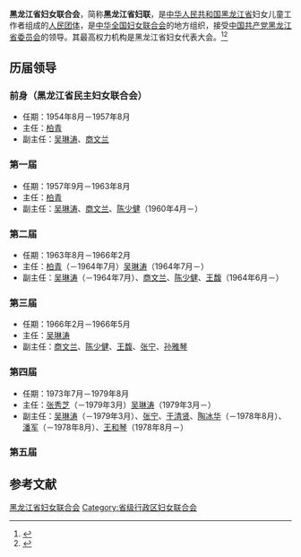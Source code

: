 {{Infobox PRCG
|机构名称 = 黑龙江省妇女联合会
|color    = #FF80BF
|标志1    =
|标志1说明 = [[中华全国妇女联合会|中华全国妇女联合会]]标志
|届数     = 
|任期始   =
|任期终   =
|职位1    = 主席
|人员1    =
|职位2    = 副主席
|人员2    = 
|人数2    =
|职位3    =
|人员3    =
|组织法规 = 中华全国妇女联合会章程
|上级机构 = [[中华全国妇女联合会|中华全国妇女联合会]]
|机构类型 = [[人民团体|人民团体]]
|行政级别 = 正厅级
|中共上级 = [[中国共产党黑龙江省委员会|中国共产党黑龙江省委员会]]
|中共本级 = 中国共产党黑龙江省妇女联合会党组
|场所1    = 
|地址1    = 
|时期1    = 
|机构1    = 
|时期2    = 
|机构2    = 
|时期3    = 
|机构3    = 
|邮编1    = 
|官网1    = 
}}
'''黑龙江省妇女联合会'''，简称'''黑龙江省妇联'''，是[[中华人民共和国|中华人民共和国]][[黑龙江省|黑龙江省]]妇女儿童工作者组成的[[人民团体|人民团体]]，是[[中华全国妇女联合会|中华全国妇女联合会]]的地方组织，接受[[中国共产党黑龙江省委员会|中国共产党黑龙江省委员会]]的领导。其最高权力机构是黑龙江省妇女代表大会。<ref>{{Cite web|title=中华全国妇女联合会章程|url=http://www.women.org.cn/art/2003/8/26/art_52_13046.html|accessdate=2020-08-25|work=中华全国妇女联合会|archiveurl=https://web.archive.org/web/20200825153339/http://www.women.org.cn/art/2003/8/26/art_52_13046.html|archivedate=2020-08-25|dead-url=no}}</ref><ref>{{Cite web|title=黑龙江省妇女联合会|url=http://www.hljwomen.org/?m=home&c=Lists&a=index&tid=458|accessdate=2021-02-13|work=黑龙江妇女网}}</ref>

== 历届领导 ==
=== 前身（黑龙江省民主妇女联合会） ===
* 任期：1954年8月－1957年8月
* 主任：[[柏青_(政治人物)|柏青]]
* 副主任：[[吴琳涛|吴琳涛]]、[[商文兰|商文兰]]

=== 第一届 ===
* 任期：1957年9月－1963年8月
* 主任：[[柏青_(政治人物)|柏青]]
* 副主任：[[吴琳涛|吴琳涛]]、[[商文兰|商文兰]]、[[陈少健|陈少健]]（1960年4月－）

=== 第二届 ===
* 任期：1963年8月－1966年2月
* 主任：[[柏青_(政治人物)|柏青]]（－1964年7月）{{to}}[[吴琳涛|吴琳涛]]（1964年7月－）
* 副主任：[[吴琳涛|吴琳涛]]（－1964年7月）、[[商文兰|商文兰]]、[[陈少健|陈少健]]、[[王馥|王馥]]（1964年6月－）

=== 第三届 ===
* 任期：1966年2月－1966年5月
* 主任：[[吴琳涛|吴琳涛]]
* 副主任：[[商文兰|商文兰]]、[[陈少健|陈少健]]、[[王馥|王馥]]、[[张宁|张宁]]、[[孙雅琴|孙雅琴]]

=== 第四届 ===
* 任期：1973年7月－1979年8月
* 主任：[[张秀芝|张秀芝]]（－1979年3月）{{to}}[[吴琳涛|吴琳涛]]（1979年3月－）
* 副主任：[[吴琳涛|吴琳涛]]（－1979年3月）、[[张宁|张宁]]、[[于清贤|于清贤]]、[[陶冰华|陶冰华]]（－1978年8月）、[[潘军|潘军]]（－1978年8月）、[[王和琴|王和琴]]（1978年8月－）

=== 第五届 ===

== 参考文献 ==
{{reflist|2}}

{{中华人民共和国各省级行政区|妇女联合会}}

{{Authority control}}
[[Category:黑龙江省妇女联合会|]]
[[Category:省级行政区妇女联合会|Category:省级行政区妇女联合会]]